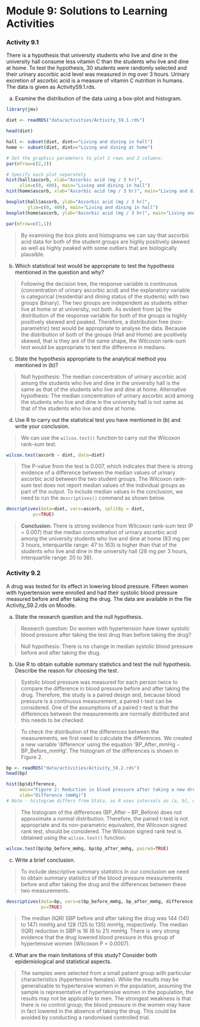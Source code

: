 # Module 9: Solutions to Learning Activities {-}

### Activity 9.1 {-}

There is a hypothesis that university students who live and dine in the university hall consume less vitamin C than the students who live and dine at home. To test the hypothesis, 30 students were randomly selected and their urinary ascorbic acid level was measured in mg over 3 hours. Urinary excretion of ascorbic acid is a measure of vitamin C nutrition in humans. The data is given as ActivityS9.1.rds.

a) Examine the distribution of the data using a box-plot and histogram.

```r
library(jmv)

diet <- readRDS("data/activities/Activity_S9.1.rds")

head(diet)

hall <- subset(diet, dint=="Living and dining in hall")
home <- subset(diet, dint=="Living and dining at home")

# Set the graphics parameters to plot 2 rows and 2 columns:
par(mfrow=c(2,2))

# Specify each plot separately
hist(hall$ascorb, xlab="Ascorbic acid (mg / 3 hr)",
     xlim=c(0, 400), main="Living and dining in hall")
hist(home$ascorb, xlab="Ascorbic acid (mg / 3 hr)", main="Living and dining at home")

boxplot(hall$ascorb, ylab="Ascorbic acid (mg / 3 hr)", 
        ylim=c(0, 400), main="Living and dining in hall")
boxplot(home$ascorb, ylab="Ascorbic acid (mg / 3 hr)", main="Living and dining at home")

par(mfrow=c(1,1))

```

> By examining the box plots and histograms we can say that ascorbic acid data for both of the student groups are highly positively skewed as well as highly peaked with some outliers that are biologically plausible.

b) Which statistical test would be appropriate to test the hypothesis mentioned in the question and why?

> Following the decision tree, the response variable is continuous (concentration of urinary ascorbic acid) and the explanatory variable is categorical (residential and dining status of the students) with two groups (binary). The two groups are independent as students either live at home or at university, not both. As evident from (a) the distribution of the response variable for both of the groups is highly positively skewed and peaked. Therefore, a distribution free (non-parametric) test would be appropriate to analyse the data. Because the distribution of both of the groups (Hall and Home) are positively skewed, that is they are of the same shape, the Wilcoxon rank-sum test would be appropriate to test the difference in medians.

c) State the hypothesis appropriate to the analytical method you mentioned in (b)?

> Null hypothesis: The median concentration of urinary ascorbic acid among the students who live and dine in the university hall is the same as that of the students who live and dine at home.
> Alternative hypothesis: The median concentration of urinary ascorbic acid among the students who live and dine in the university hall is not same as that of the students who live and dine at home.

d) Use R to carry out the statistical test you have mentioned in (b) and write your conclusion.

> We can use the `wilcox.test()` function to carry out the Wilcoxon rank-sum test.

```r
wilcox.test(ascorb ~ dint, data=diet)
```

> The P-value from the test is 0.007, which indicates that there is strong evidence of a difference between the median values of urinary ascorbic acid between the two student groups. The Wilcoxon rank-sum test does not report median values of the individual groups as part of the output. To include median values in the conclusion, we need to run the `descriptives()` command as shown below.

```r
descriptives(data=diet, vars=ascorb, splitBy = dint,
          pc=TRUE)   
```

> **Conclusion:** There is strong evidence from Wilcoxon rank-sum test (P = 0.007) that the median concentration of urinary ascorbic acid among the university students who live and dine at home (83 mg per 3 hours, interquartile range: 47 to 163) is higher than that of the students who live and dine in the university hall (28 mg per 3 hours, interquartile range: 20 to 38).

### Activity 9.2 {-}

A drug was tested for its effect in lowering blood pressure. Fifteen women with hypertension were enrolled and had their systolic blood pressure measured before and after taking the drug. The data are available in the file Activity_S9.2.rds on Moodle.

a) State the research question and the null hypothesis.

> Research question: Do women with hypertension have lower systolic blood pressure after taking the test drug than before taking the drug? 

> Null hypothesis: There is no change in median systolic blood pressure before and after taking the drug.

b) Use R to obtain suitable summary statistics and test the null hypothesis. Describe the reason for choosing the test.

> Systolic blood pressure was measured for each person twice to compare the difference in blood pressure before and after taking the drug. Therefore, the study is a paired design and, because blood pressure is a continuous measurement, a paired t-test can be considered. One of the assumptions of a paired t-test is that the differences between the measurements are normally distributed and this needs to be checked.

> To check the distribution of the differences between the measurements, we first need to calculate the differences. We created a new variable ‘difference’ using the equation ‘BP_After_mmHg − BP_Before_mmHg’. The histogram of the differences is shown in Figure 2.

```r
bp <- readRDS("data/activities/Activity_S9.2.rds")
head(bp)

hist(bp$difference,
     main="Figure 2: Reduction in blood pressure after taking a new drug",
     xlab="Difference (mmHg)")
# Note - histogram differs from Stata, as R uses intervals as (a, b], where as Stata uses [a, b).
```

> The histogram of the differences (BP_After – BP_Before) does not approximate a normal distribution. Therefore, the paired t-test is not appropriate and its non-parametric equivalent, the Wilcoxon signed rank test, should be considered.
The Wilcoxon signed rank test is obtained using the `wilcox.test()` function:

```r
wilcox.test(bp$bp_before_mmhg, bp$bp_after_mmhg, paired=TRUE)
```

c) Write a brief conclusion.

> To include descriptive summary statistics in our conclusion we need to obtain summary statistics of the blood pressure measurements before and after taking the drug and the differences between these two measurements.


```r
descriptives(data=bp, vars=c(bp_before_mmhg, bp_after_mmhg, difference),
             pc=TRUE)
```

> The median (IQR) SBP before and after taking the drug was 144 (140 to 147) mmHg and 128 (125 to 135) mmHg, respectively. The median (IQR) reduction in SBP is 16 (6 to 21) mmHg. There is very strong evidence that the drug lowered blood pressure in this group of hypertensive women (Wilcoxon P = 0.0007).

d) What are the main limitations of this study? Consider both epidemiological and statistical aspects.

> The samples were selected from a small patient group with particular characteristics (hypertensive females). While the results may be generalisable to hypertensive women in the population, assuming the sample is representative of hypertensive women in the population, the results may not be applicable to men. The strongest weakness is that there is no control group; the blood pressure in the women may have in fact lowered in the absence of taking the drug. This could be avoided by conducting a randomised controlled trial. 
